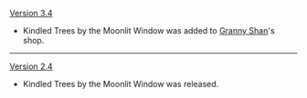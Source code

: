 {{Change History/Header}}
[[Version 3.4]]
* Kindled Trees by the Moonlit Window was added to [[Granny Shan]]'s shop.
----
[[Version 2.4]]
* Kindled Trees by the Moonlit Window was released.